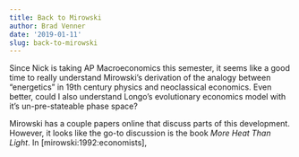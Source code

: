 ```yaml
---
title: Back to Mirowski
author: Brad Venner
date: '2019-01-11'
slug: back-to-mirowski
---
```


Since Nick is taking AP Macroeconomics this semester, it seems like a good time to really understand Mirowski's derivation of the analogy between "energetics" in 19th century physics and neoclassical economics.  Even better, could I also understand Longo's evolutionary economics model with it's un-pre-stateable phase space?

Mirowski has a couple papers online that discuss parts of this development.  However, it looks like the go-to discussion is the book *More Heat Than Light*.  In [mirowski:1992:economists],
